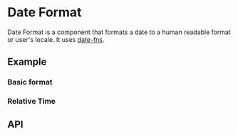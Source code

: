 
<Meta title="Docs/Components/Data/DateFormat" />

# Date Format
Date Format is a component that formats a date to a human readable format or user's
locale. It uses [date-fns](https://www.npmjs.com/package/date-fns).

## Example
### Basic format
<Canvas sourceState="shown" of={DateFormatStories.Simple} />

### Relative Time
<Canvas sourceState="shown" of={DateFormatStories.Relative} />

## API

[//]: # (<ArgsTable of={DateFormat} />)
